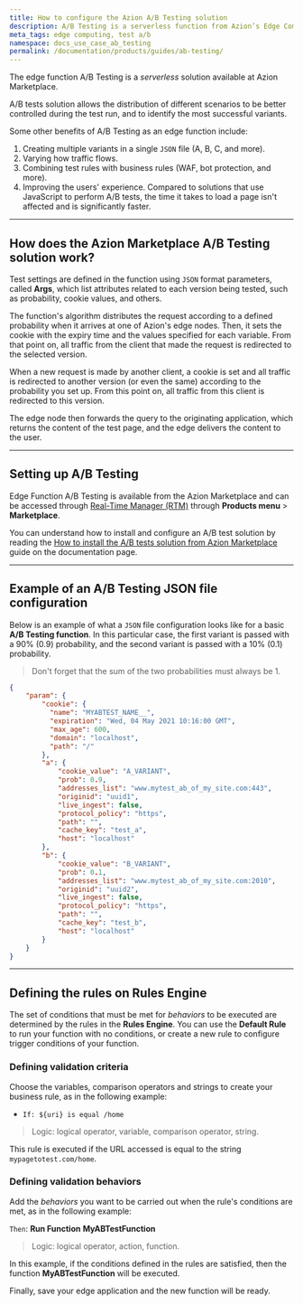 ```yaml
---
title: How to configure the Azion A/B Testing solution
description: A/B Testing is a serverless function from Azion’s Edge Computing platform for constructing A/B Tests.
meta_tags: edge computing, test a/b
namespace: docs_use_case_ab_testing
permalink: /documentation/products/guides/ab-testing/
---
```


The edge function A/B Testing is a *serverless* solution available at Azion Marketplace.

A/B tests solution allows the distribution of different scenarios to be better controlled during the test run, and to identify the most successful variants.

Some other benefits of A/B Testing as an edge function include:

1. Creating multiple variants in a single `JSON` file (A, B, C, and more).
2. Varying how traffic flows.
3. Combining test rules with business rules (WAF, bot protection, and more).
4. Improving the users' experience. Compared to solutions that use JavaScript to perform A/B tests, the time it takes to load a page isn't affected and is significantly faster.

---

## How does the Azion Marketplace A/B Testing solution work?

Test settings are defined in the function using `JSON` format parameters, called **Args**, which list attributes related to each version being tested, such as probability, cookie values, and others.

The function's algorithm distributes the request according to a defined probability when it arrives at one of Azion's edge nodes. Then, it sets the cookie with the expiry time and the values specified for each variable. From that point on, all traffic from the client that made the request is redirected to the selected version.

When a new request is made by another client, a cookie is set and all traffic is redirected to another version (or even the same) according to the probability you set up. From this point on, all traffic from this client is redirected to this version.

The edge node then forwards the query to the originating application, which returns the content of the test page, and the edge delivers the content to the user.

---

## Setting up A/B Testing

Edge Function A/B Testing is available from the Azion Marketplace and can be accessed through [Real-Time Manager (RTM)](https://manager.azion.com/) through **Products menu** > **Marketplace**.

You can understand how to install and configure an A/B test solution by reading the [How to install the A/B tests solution from Azion Marketplace](/en/documentation/products/guides/ab-testing-marketplace/) guide on the documentation page.

---

## Example of an A/B Testing JSON file configuration

Below is an example of what a `JSON` file configuration looks like for a basic **A/B Testing function**. In this particular case, the first variant is passed with a 90% (0.9) probability, and the second variant is passed with a 10% (0.1) probability.

> Don't forget that the sum of the two probabilities must always be 1.

``` JSON
{
	"param": {
		"cookie": {
          "name": "MYABTEST_NAME__",
          "expiration": "Wed, 04 May 2021 10:16:00 GMT",
          "max_age": 600,
          "domain": "localhost",
          "path": "/"
		},
        "a": {
            "cookie_value": "A_VARIANT",
            "prob": 0.9,
            "addresses_list": "www.mytest_ab_of_my_site.com:443",
            "originid": "uuid1",
            "live_ingest": false,
            "protocol_policy": "https",
            "path": "",
            "cache_key": "test_a",
            "host": "localhost"
        },
        "b": {
            "cookie_value": "B_VARIANT",
            "prob": 0.1,
            "addresses_list": "www.mytest_ab_of_my_site.com:2010",
            "originid": "uuid2",
            "live_ingest": false,
            "protocol_policy": "https",
            "path": "",
            "cache_key": "test_b",
            "host": "localhost"
        }
	}
}
```

---

## Defining the rules on Rules Engine

The set of conditions that must be met for *behaviors* to be executed are determined by the rules in the **Rules Engine**. You can use the **Default Rule** to run your function with no conditions, or create a new rule to configure trigger conditions of your function.

### Defining validation criteria

Choose the variables, comparison operators and strings to create your business rule, as in the following example:

- `If: ${uri} is equal /home`

> Logic: logical operator, variable, comparison operator, string.

This rule is executed if the URL accessed is equal to the string `mypagetotest.com/home`.

### Defining validation behaviors

Add the *behaviors* you want to be carried out when the rule's conditions are met, as in the following example:

`Then`: **Run Function** **MyABTestFunction**

> Logic: logical operator, action, function.

In this example, if the conditions defined in the rules are satisfied, then the function **MyABTestFunction** will be executed.

Finally, save your edge application and the new function will be ready.
